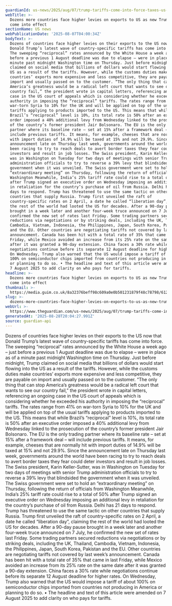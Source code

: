 ```yaml
---
guardianId: us-news/2025/aug/07/trump-tariffs-come-into-force-taxes-us-exports
webTitle: >-
  Dozens more countries face higher levies on exports to US as new Trump tariffs
  come into effect
sectionName: US news
webPublicationDate: '2025-08-07T04:00:34Z'
bodyText: >-
  Dozens of countries face higher levies on their exports to the US now that
  Donald Trump’s latest wave of country-specific tariffs has come into force.
  The sweeping “reciprocal” rates announced by the White House a week ago – just
  before a previous 1 August deadline was due to elapse – were in place as of a
  minute past midnight Washington time on Thursday. Just before midnight, Trump
  claimed on social media that billions of dollars would start flowing into the
  US as a result of the tariffs. However, while the customs duties make
  countries’ exports more expensive and less competitive, they are payable on
  import and usually passed on to the customer. “The only thing that can stop
  America’s greatness would be a radical left court that wants to see our
  country fail,” the president wrote in capital letters, referencing an ongoing
  case in the US court of appeals which is considering whether he exceeded his
  authority in imposing the “reciprocal” tariffs. The rates range from 41% on
  war-torn Syria to 10% for the UK and will be applied on top of the usual
  tariffs applying to products imported to the US. This means that while
  Brazil’s “reciprocal” level is 10%, its total rate is 50% after an executive
  order imposed a 40% additional levy from Wednesday linked to the prosecution
  of the country’s former president Jair Bolsonaro. The EU is the only trading
  partner where its baseline rate – set at 15% after a framework deal – will
  include previous tariffs. It means, for example, cheeses that are normally hit
  with import duties of 14.9% will be taxed at 15% and not 29.9%. Since the
  announcement late on Thursday last week, governments around the world have
  been racing to try to reach deals to avert border taxes they fear could deter
  investors and result in job losses. The Swiss president, Karin Keller-Sutter,
  was in Washington on Tuesday for two days of meetings with senior Trump
  administration officials to try to reverse a 39% levy that blindsided the
  government when it was unveiled. The Swiss government were set to hold an
  “extraordinary meeting” on Thursday, following the return of officials from
  Washington Meanwhile, India’s 25% tariff rate could rise to a total of 50%
  after Trump signed an executive order on Wednesday imposing an additional levy
  in retaliation for the country’s purchase of oil from Russia. Delhi has 21
  days to respond. Trump has threatened to use the same tactic on other
  countries that supply Russia. Trump first unveiled the raft of
  country-specific rates on 2 April, a date he called “liberation day”, claiming
  the rest of the world had looted the US for decades. After a 90-day pause
  brought in a week later and another four-week truce announced on 7 July, he
  confirmed the new set of rates last Friday. Some trading partners secured
  reductions via negotiations or by striking deals, including the UK, Thailand,
  Cambodia, Vietnam, Indonesia, the Philippines, Japan, South Korea, Pakistan
  and the EU. Other countries are negotiating tariffs not covered by last week’s
  announcement. Canada has been hit with a total rate of 35% that came in last
  Friday, while Mexico avoided an increase from its 25% rate on the same date
  after it was granted a 90-day extension. China faces a 30% rate while
  negotiations continue before its separate 12 August deadline for higher rates.
  On Wednesday, Trump also warned that the US would impose a tariff of about
  100% on semiconductor chips imported from countries not producing in America
  or planning to do so. • The headline and text of this article were amended on
  7 August 2025 to add clarity on who pays for tariffs.
headline: >-
  Dozens more countries face higher levies on exports to US as new Trump tariffs
  come into effect
thumbnail: >-
  https://media.guim.co.uk/8a32376beff98c609a0e0b501231879f48c78798/612_0_3488_2791/500.jpg
slug: >-
  dozens-more-countries-face-higher-levies-on-exports-to-us-as-new-trump-tariffs-come-into-effect
webUrl: >-
  https://www.theguardian.com/us-news/2025/aug/07/trump-tariffs-come-into-force-taxes-us-exports
generatedAt: '2025-08-28T20:04:27.991Z'
source: guardian-api
---
```

Dozens of countries face higher levies on their exports to the US now that Donald Trump’s latest wave of country-specific tariffs has come into force. The sweeping “reciprocal” rates announced by the White House a week ago – just before a previous 1 August deadline was due to elapse – were in place as of a minute past midnight Washington time on Thursday. Just before midnight, Trump claimed on social media that billions of dollars would start flowing into the US as a result of the tariffs. However, while the customs duties make countries’ exports more expensive and less competitive, they are payable on import and usually passed on to the customer. “The only thing that can stop America’s greatness would be a radical left court that wants to see our country fail,” the president wrote in capital letters, referencing an ongoing case in the US court of appeals which is considering whether he exceeded his authority in imposing the “reciprocal” tariffs. The rates range from 41% on war-torn Syria to 10% for the UK and will be applied on top of the usual tariffs applying to products imported to the US. This means that while Brazil’s “reciprocal” level is 10%, its total rate is 50% after an executive order imposed a 40% additional levy from Wednesday linked to the prosecution of the country’s former president Jair Bolsonaro. The EU is the only trading partner where its baseline rate – set at 15% after a framework deal – will include previous tariffs. It means, for example, cheeses that are normally hit with import duties of 14.9% will be taxed at 15% and not 29.9%. Since the announcement late on Thursday last week, governments around the world have been racing to try to reach deals to avert border taxes they fear could deter investors and result in job losses. The Swiss president, Karin Keller-Sutter, was in Washington on Tuesday for two days of meetings with senior Trump administration officials to try to reverse a 39% levy that blindsided the government when it was unveiled. The Swiss government were set to hold an “extraordinary meeting” on Thursday, following the return of officials from Washington Meanwhile, India’s 25% tariff rate could rise to a total of 50% after Trump signed an executive order on Wednesday imposing an additional levy in retaliation for the country’s purchase of oil from Russia. Delhi has 21 days to respond. Trump has threatened to use the same tactic on other countries that supply Russia. Trump first unveiled the raft of country-specific rates on 2 April, a date he called “liberation day”, claiming the rest of the world had looted the US for decades. After a 90-day pause brought in a week later and another four-week truce announced on 7 July, he confirmed the new set of rates last Friday. Some trading partners secured reductions via negotiations or by striking deals, including the UK, Thailand, Cambodia, Vietnam, Indonesia, the Philippines, Japan, South Korea, Pakistan and the EU. Other countries are negotiating tariffs not covered by last week’s announcement. Canada has been hit with a total rate of 35% that came in last Friday, while Mexico avoided an increase from its 25% rate on the same date after it was granted a 90-day extension. China faces a 30% rate while negotiations continue before its separate 12 August deadline for higher rates. On Wednesday, Trump also warned that the US would impose a tariff of about 100% on semiconductor chips imported from countries not producing in America or planning to do so. • The headline and text of this article were amended on 7 August 2025 to add clarity on who pays for tariffs.
